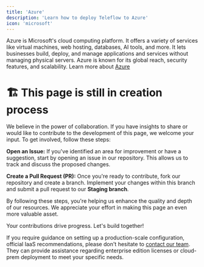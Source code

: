 ```yaml
---
title: 'Azure'
description: 'Learn how to deploy Teleflow to Azure'
icon: 'microsoft'
---
```

Azure is Microsoft's cloud computing platform. 
It offers a variety of services like virtual machines, web hosting, databases, AI tools, and more. 
It lets businesses build, deploy, and manage applications and services without managing physical servers. 
Azure is known for its global reach, security features, and scalability.
Learn more about [Azure](https://learn.microsoft.com/en-us/azure/)

# 🏗️ This page is still in creation process

We believe in the power of collaboration. If you have insights to share or would like to contribute to the development of this page, we welcome your input. To get involved, follow these steps:

**Open an Issue:** If you've identified an area for improvement or have a suggestion, start by opening an issue in our repository. This allows us to track and discuss the proposed changes.

**Create a Pull Request (PR):** Once you're ready to contribute, fork our repository and create a branch. Implement your changes within this branch and submit a pull request to our **Staging branch**.

By following these steps, you're helping us enhance the quality and depth of our resources. We appreciate your effort in making this page an even more valuable asset.

Your contributions drive progress. Let's build together!


<Note>If you require guidance on setting up a production-scale configuration, official IaaS recommendations, please don't hesitate to [contact our team](https://notify.teleflow.khulnasoft.com/meetings/khulnasoft/notifications-45min?utm_campaign=teleflowDocs&utm_content=deploy-to-Azure-docs). 
They can provide assistance regarding enterprise edition licenses or cloud-prem deployment to meet your specific needs.</Note>
